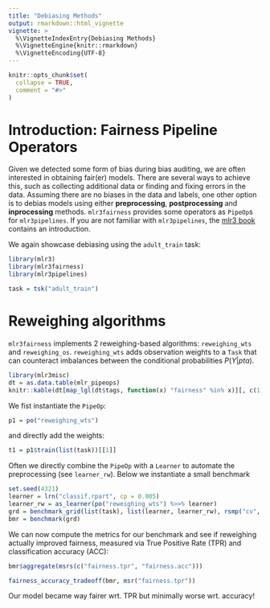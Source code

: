 ```yaml
---
title: "Debiasing Methods"
output: rmarkdown::html_vignette
vignette: >
  %\VignetteIndexEntry{Debiasing Methods}
  %\VignetteEngine{knitr::rmarkdown}
  %\VignetteEncoding{UTF-8}
---
```


```r
knitr::opts_chunk$set(
  collapse = TRUE,
  comment = "#>"
)
```

# Introduction: Fairness Pipeline Operators

Given we detected some form of bias during bias auditing, we are often interested in obtaining fair(er) models.
There are several ways to achieve this, such as collecting additional data or finding and fixing errors in the data.
Assuming there are no biases in the data and labels, one other option is to debias models using either **preprocessing**, **postprocessing** and **inprocessing** methods.
`mlr3fairness` provides some operators as `PipeOp`s for `mlr3pipelines`.
If you are not familiar with `mlr3pipelines`, the [mlr3 book](https://mlr3book.mlr-org.com/pipelines.html) contains an introduction. 

We again showcase debiasing using the `adult_train` task:

```r
library(mlr3)
library(mlr3fairness)
library(mlr3pipelines)

task = tsk("adult_train")
```

#  Reweighing algorithms

`mlr3fairness` implements 2 reweighing-based algorithms:
`reweighing_wts` and `reweighing_os`. 
`reweighing_wts` adds observation weights to a `Task` that can counteract imbalances between the conditional probabilities $P(Y | pta)$.

```r
library(mlr3misc)
dt = as.data.table(mlr_pipeops)
knitr::kable(dt[map_lgl(dt$tags, function(x) "fairness" %in% x)][, c(1,7,8,9,10)])
```

We fist instantiate the `PipeOp`:

```r
p1 = po("reweighing_wts")
```

and directly add the weights:

```r
t1 = p1$train(list(task))[[1]]
```

Often we directly combine the `PipeOp` with a `Learner` to automate the preprocessing (see `learner_rw`). Below we instantiate a small benchmark

```r
set.seed(4321)
learner = lrn("classif.rpart", cp = 0.005)
learner_rw = as_learner(po("reweighing_wts") %>>% learner)
grd = benchmark_grid(list(task), list(learner, learner_rw), rsmp("cv", folds=3))
bmr = benchmark(grd)
```

We can now compute the metrics for our benchmark and see if reweighing actually improved fairness, measured
via True Positive Rate (TPR) and classification accuracy (ACC):

```r
bmr$aggregate(msrs(c("fairness.tpr", "fairness.acc")))
```
```r
fairness_accuracy_tradeoff(bmr, msr("fairness.tpr"))
```

Our model became way fairer wrt. TPR but minimally worse wrt. accuracy!
